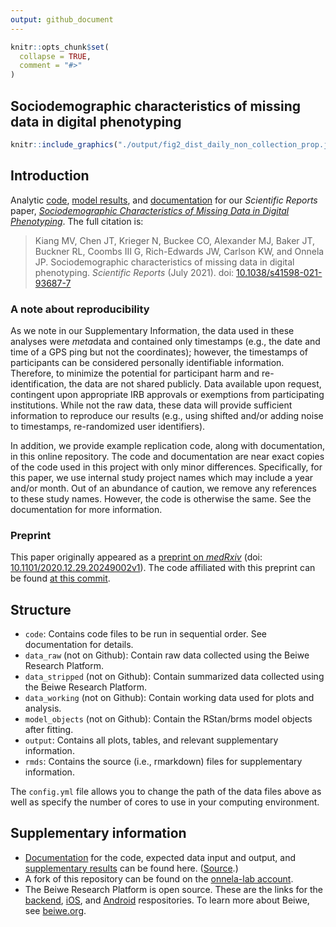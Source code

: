 ```yaml
---
output: github_document
---
```


<!-- README.md is generated from README.Rmd. Please edit that file -->

```r
knitr::opts_chunk$set(
  collapse = TRUE,
  comment = "#>"
)
```
## Sociodemographic characteristics of missing data in digital phenotyping

<p align = "center">
```r
knitr::include_graphics("./output/fig2_dist_daily_non_collection_prop.jpg")
```
</p>

## Introduction 

Analytic [code](https://github.com/mkiang/beiwe_missing_data/tree/master/code), [model results](http://htmlpreview.github.io/?https://github.com/mkiang/beiwe_missing_data/blob/master/rmd/supp_model_output_cleaned.html), and [documentation](http://htmlpreview.github.io/?https://github.com/mkiang/beiwe_missing_data/blob/master/rmd/supp_documentation_code_walkthrough.html) for our *Scientific Reports* paper, [*Sociodemographic Characteristics of Missing Data in Digital Phenotyping*](https://doi.org/10.1038/s41598-021-94516-7). The full citation is:

> Kiang MV, Chen JT, Krieger N, Buckee CO, Alexander MJ, Baker JT, Buckner RL, Coombs III G, Rich-Edwards JW, Carlson KW, and Onnela JP. Sociodemographic characteristics of missing data in digital phenotyping. *Scientific Reports* (July 2021). doi: [10.1038/s41598-021-93687-7](https://doi.org/10.1038/s41598-021-94516-7)

### A note about reproducibility

As we note in our Supplementary Information, the data used in these analyses were *meta*data and contained only timestamps (e.g., the date and time of a GPS ping but not the coordinates); however, the timestamps of participants can be considered personally identifiable information. Therefore, to minimize the potential for participant harm and re-identification, the data are not shared publicly. Data available upon request, contingent upon appropriate IRB approvals or exemptions from participating institutions. While not the raw data, these data will provide sufficient information to reproduce our results (e.g., using shifted and/or adding noise to timestamps, re-randomized user identifiers). 

In addition, we provide example replication code, along with documentation, in this online repository. The code and documentation are near exact copies of the code used in this project with only minor differences. Specifically, for this paper, we use internal study project names which may include a year and/or month. Out of an abundance of caution, we remove any references to these study names. However, the code is otherwise the same. See the documentation for more information.

### Preprint

This paper originally appeared as a [preprint on *medRxiv*](https://www.medrxiv.org/content/10.1101/2020.12.29.20249002v1) (doi: [10.1101/2020.12.29.20249002v1](https://www.medrxiv.org/content/10.1101/2020.12.29.20249002v1)). The code affiliated with this preprint can be found [at this commit](https://github.com/mkiang/beiwe_missing_data/tree/faba924f8ee75abd895dcc69c0f5c5c62b4eda12).

## Structure

- `code`: Contains code files to be run in sequential order. See documentation for details. 
- `data_raw`  (not on Github): Contain raw data collected using the Beiwe Research Platform.
- `data_stripped` (not on Github): Contain summarized data collected using the Beiwe Research Platform.
- `data_working` (not on Github): Contain working data used for plots and analysis.
- `model_objects` (not on Github): Contain the RStan/brms model objects after fitting.
- `output`: Contains all plots, tables, and relevant supplementary information.
- `rmds`: Contains the source (i.e., rmarkdown) files for supplementary information.

The `config.yml` file allows you to change the path of the data files above as well as specify the number of cores to use in your computing environment. 

## Supplementary information

- [Documentation](http://htmlpreview.github.io/?https://github.com/mkiang/beiwe_missing_data/blob/master/rmd/supp_documentation_code_walkthrough.html) for the code, expected data input and output, and [supplementary results](http://htmlpreview.github.io/?https://github.com/mkiang/beiwe_missing_data/blob/master/rmd/supp_model_output_cleaned.html) can be found here. ([Source](https://github.com/mkiang/beiwe_missing_data/tree/master/rmd).)
- A fork of this repository can be found on the [onnela-lab account](https://github.com/onnela-lab/beiwe_missing_data). 
- The Beiwe Research Platform is open source. These are the links for the [backend](https://github.com/onnela-lab/beiwe-backend), [iOS](https://github.com/onnela-lab/beiwe-ios), and [Android](https://github.com/onnela-lab/beiwe-android) respositories. To learn more about Beiwe, see [beiwe.org](https://www.beiwe.org).
